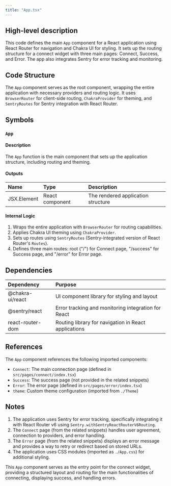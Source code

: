 ```yaml
---
title: "App.tsx"
---
```


## High-level description
This code defines the main `App` component for a React application using React Router for navigation and Chakra UI for styling. It sets up the routing structure for a connect widget with three main pages: Connect, Success, and Error. The app also integrates Sentry for error tracking and monitoring.

## Code Structure
The `App` component serves as the root component, wrapping the entire application with necessary providers and routing logic. It uses `BrowserRouter` for client-side routing, `ChakraProvider` for theming, and `SentryRoutes` for Sentry integration with React Router.

## Symbols

### `App`
#### Description
The `App` function is the main component that sets up the application structure, including routing and theming.

#### Outputs
| Name | Type | Description |
|:-----|:-----|:------------|
| JSX.Element | React component | The rendered application structure |

#### Internal Logic
1. Wraps the entire application with `BrowserRouter` for routing capabilities.
2. Applies Chakra UI theming using `ChakraProvider`.
3. Sets up routes using `SentryRoutes` (Sentry-integrated version of React Router's `Routes`).
4. Defines three main routes: root ("/") for Connect page, "/success" for Success page, and "/error" for Error page.

## Dependencies
| Dependency | Purpose |
|:-----------|:--------|
| @chakra-ui/react | UI component library for styling and layout |
| @sentry/react | Error tracking and monitoring integration for React |
| react-router-dom | Routing library for navigation in React applications |

## References
The `App` component references the following imported components:
- `Connect`: The main connection page (defined in `src/pages/connect/index.tsx`)
- `Success`: The success page (not provided in the related snippets)
- `Error`: The error page (defined in `src/pages/error/index.tsx`)
- `theme`: Custom theme configuration (imported from `./Theme`)

## Notes
1. The application uses Sentry for error tracking, specifically integrating it with React Router v6 using `Sentry.withSentryReactRouterV6Routing`.
2. The `Connect` page (from the related snippets) handles user agreement, connection to providers, and error handling.
3. The `Error` page (from the related snippets) displays an error message and provides a way to retry or redirect based on stored URLs.
4. The application uses CSS modules (imported as `./App.css`) for additional styling.

This `App` component serves as the entry point for the connect widget, providing a structured layout and routing for the main functionalities of connecting, displaying success, and handling errors.